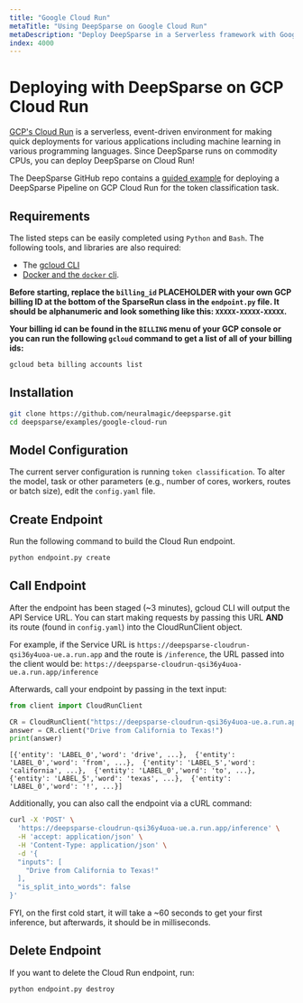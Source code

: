 ```yaml
---
title: "Google Cloud Run"
metaTitle: "Using DeepSparse on Google Cloud Run"
metaDescription: "Deploy DeepSparse in a Serverless framework with Google Cloud Run"
index: 4000
---
```


# Deploying with DeepSparse on GCP Cloud Run

[GCP's Cloud Run](https://cloud.google.com/run) is a serverless, event-driven environment for making quick deployments for various applications including machine learning in various programming languages. 
Since DeepSparse runs on commodity CPUs, you can deploy DeepSparse on Cloud Run!

The DeepSparse GitHub repo contains a [guided example](https://github.com/neuralmagic/deepsparse/tree/main/examples/google-cloud-run) 
for deploying a DeepSparse Pipeline on GCP Cloud Run for the token classification task.

## Requirements

The listed steps can be easily completed using `Python` and `Bash`. The following tools, and libraries are also required:
* The [gcloud CLI](https://cloud.google.com/sdk/gcloud)
* [Docker and the `docker` cli](https://docs.docker.com/get-docker/).

**Before starting, replace the `billing_id` PLACEHOLDER with your own GCP billing ID at the bottom of the SparseRun class in the `endpoint.py` file. It should be alphanumeric and look something like this: `XXXXX-XXXXX-XXXXX`.**

**Your billing id can be found in the `BILLING` menu of your GCP console or you can run the following `gcloud` command to get a list of all of your billing ids:**

```bash
gcloud beta billing accounts list
```

## Installation
```bash
git clone https://github.com/neuralmagic/deepsparse.git
cd deepsparse/examples/google-cloud-run
```

## Model Configuration
The current server configuration is running `token classification`. To alter the model, task or other parameters (e.g., number of cores, workers, routes or batch size), edit the `config.yaml` file.

## Create Endpoint
Run the following command to build the Cloud Run endpoint.

```bash
python endpoint.py create
```
## Call Endpoint
After the endpoint has been staged (~3 minutes), gcloud CLI will output the API Service URL. You can start making requests by passing this URL **AND** its route (found in `config.yaml`) into the CloudRunClient object.

For example, if the Service URL is `https://deepsparse-cloudrun-qsi36y4uoa-ue.a.run.app` and the route is `/inference`, the URL passed into the client would be: `https://deepsparse-cloudrun-qsi36y4uoa-ue.a.run.app/inference`


Afterwards, call your endpoint by passing in the text input:

```python
from client import CloudRunClient

CR = CloudRunClient("https://deepsparse-cloudrun-qsi36y4uoa-ue.a.run.app/inference")
answer = CR.client("Drive from California to Texas!")
print(answer)
```

`[{'entity': 'LABEL_0','word': 'drive', ...}, 
{'entity': 'LABEL_0','word': 'from', ...}, 
{'entity': 'LABEL_5','word': 'california', ...}, 
{'entity': 'LABEL_0','word': 'to', ...}, 
{'entity': 'LABEL_5','word': 'texas', ...}, 
{'entity': 'LABEL_0','word': '!', ...}]`

Additionally, you can also call the endpoint via a cURL command:

```bash
curl -X 'POST' \
  'https://deepsparse-cloudrun-qsi36y4uoa-ue.a.run.app/inference' \
  -H 'accept: application/json' \
  -H 'Content-Type: application/json' \
  -d '{
  "inputs": [
    "Drive from California to Texas!"
  ],
  "is_split_into_words": false
}'
```

FYI, on the first cold start, it will take a ~60 seconds to get your first inference, but afterwards, it should be in milliseconds.

## Delete Endpoint
If you want to delete the Cloud Run endpoint, run:

```bash
python endpoint.py destroy
```
